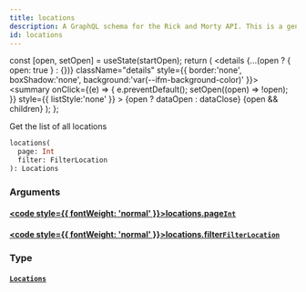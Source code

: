 ```yaml
---
title: locations
description: A GraphQL schema for the Rick and Morty API. This is a generated file.
id: locations
---
```









  const [open, setOpen] = useState(startOpen);
  return (
    <details {...(open ? { open: true } : {})} className="details" style={{ border:'none', boxShadow:'none', background:'var(--ifm-background-color)' }}>
      <summary
        onClick={(e) => {
          e.preventDefault();
          setOpen((open) => !open);
        }}
        style={{ listStyle:'none' }}
      >
      {open ? dataOpen : dataClose}
      </summary>
      {open && children}
    </details>
  );
};








Get the list of all locations


```graphql
locations(
  page: Int
  filter: FilterLocation
): Locations
```




### Arguments

#### [<code style={{ fontWeight: 'normal' }}>locations.<b>page</b></code>](#)<Bullet />[`Int`](/schema/types/scalars/int.mdx) <Badge class="badge badge--secondary" text="scalar"/> 



#### [<code style={{ fontWeight: 'normal' }}>locations.<b>filter</b></code>](#)<Bullet />[`FilterLocation`](/schema/types/inputs/filter-location.mdx) <Badge class="badge badge--secondary" text="input"/> 



### Type

#### [`Locations`](/schema/types/objects/locations.mdx) <Badge class="badge badge--secondary" text="object"/> 







